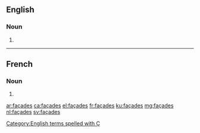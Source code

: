 ==English==

===Noun===
{{head|en|plural}}

# {{plural of|façade|lang=en}}

[[Category:English terms spelled with Ç]]

----

==French==

===Noun===
{{head|fr|plural|g=f}}

# {{plural of|façade|lang=fr}}

[[ar:façades]]
[[ca:façades]]
[[el:façades]]
[[fr:façades]]
[[ku:façades]]
[[mg:façades]]
[[nl:façades]]
[[sv:façades]]